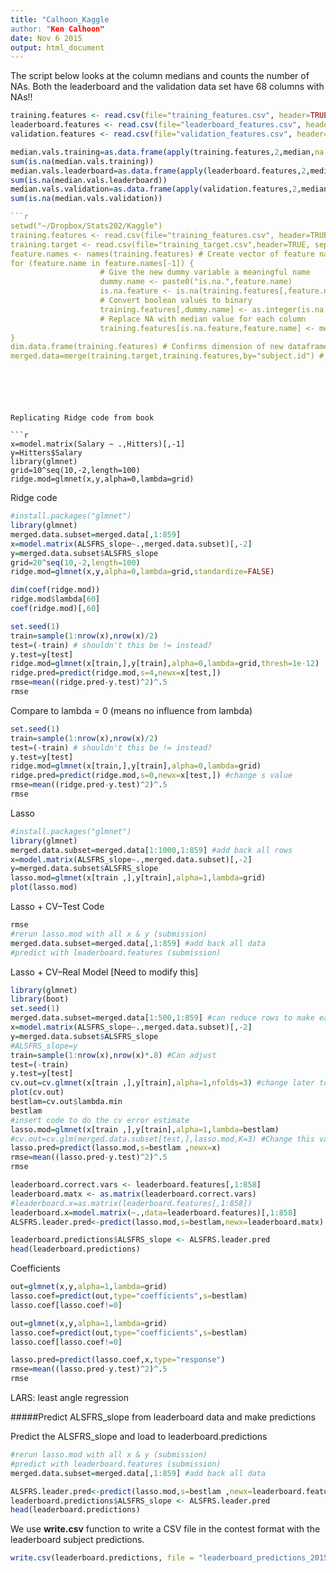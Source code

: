 ```yaml
---
title: "Calhoon_Kaggle
author: "Ken Calhoon"
date: Nov 6 2015
output: html_document
---
```


The script below looks at the column medians and counts the number of NAs. Both the leaderboard and the validation data set have 68 columns with NAs!!


```r
training.features <- read.csv(file="training_features.csv", header=TRUE, sep=",")
leaderboard.features <- read.csv(file="leaderboard_features.csv", header=TRUE, sep=",")
validation.features <- read.csv(file="validation_features.csv", header=TRUE, sep=",")

median.vals.training=as.data.frame(apply(training.features,2,median,na.rm=TRUE))
sum(is.na(median.vals.training))
median.vals.leaderboard=as.data.frame(apply(leaderboard.features,2,median,na.rm=TRUE))
sum(is.na(median.vals.leaderboard))
median.vals.validation=as.data.frame(apply(validation.features,2,median,na.rm=TRUE))
sum(is.na(median.vals.validation))
```












```r
```r
setwd("~/Dropbox/Stats202/Kaggle")
training.features <- read.csv(file="training_features.csv", header=TRUE, sep=",")
training.target <- read.csv(file="training_target.csv",header=TRUE, sep=",")
feature.names <- names(training.features) # Create vector of feature names
for (feature.name in feature.names[-1]) {
                    # Give the new dummy variable a meaningful name
                    dummy.name <- paste0("is.na.",feature.name)
                    is.na.feature <- is.na(training.features[,feature.name])
                    # Convert boolean values to binary
                    training.features[,dummy.name] <- as.integer(is.na.feature)
                    # Replace NA with median value for each column
                    training.features[is.na.feature,feature.name] <- median(training.features[,feature.name], na.rm = TRUE)
}
dim.data.frame(training.features) # Confirms dimension of new dataframe
merged.data=merge(training.target,training.features,by="subject.id") # creates one DF with ALSFRS_slope (response variable) as column 2
```
```





Replicating Ridge code from book

```r
x=model.matrix(Salary ∼ .,Hitters)[,-1]
y=Hitters$Salary
library(glmnet)
grid=10^seq(10,-2,length=100)
ridge.mod=glmnet(x,y,alpha=0,lambda=grid)
```


Ridge code

```r
#install.packages("glmnet")
library(glmnet)
merged.data.subset=merged.data[,1:859]
x=model.matrix(ALSFRS_slope~.,merged.data.subset)[,-2]
y=merged.data.subset$ALSFRS_slope
grid=20^seq(10,-2,length=100)
ridge.mod=glmnet(x,y,alpha=0,lambda=grid,standardize=FALSE)
```

```r
dim(coef(ridge.mod))
ridge.mod$lambda[60]
coef(ridge.mod)[,60]
```

```r
set.seed(1)
train=sample(1:nrow(x),nrow(x)/2)
test=(-train) # shouldn't this be != instead?
y.test=y[test]
ridge.mod=glmnet(x[train,],y[train],alpha=0,lambda=grid,thresh=1e-12)
ridge.pred=predict(ridge.mod,s=4,newx=x[test,])
rmse=mean((ridge.pred-y.test)^2)^.5
rmse
```

Compare to lambda = 0 (means no influence from lambda)
```r
set.seed(1)
train=sample(1:nrow(x),nrow(x)/2)
test=(-train) # shouldn't this be != instead?
y.test=y[test]
ridge.mod=glmnet(x[train,],y[train],alpha=0,lambda=grid)
ridge.pred=predict(ridge.mod,s=0,newx=x[test,]) #change s value
rmse=mean((ridge.pred-y.test)^2)^.5
rmse
```


Lasso
```r
#install.packages("glmnet")
library(glmnet)
merged.data.subset=merged.data[1:1000,1:859] #add back all rows
x=model.matrix(ALSFRS_slope~.,merged.data.subset)[,-2]
y=merged.data.subset$ALSFRS_slope
lasso.mod=glmnet(x[train ,],y[train],alpha=1,lambda=grid)
plot(lasso.mod)
```

Lasso + CV--Test Code
```r

rmse
#rerun lasso.mod with all x & y (submission)
merged.data.subset=merged.data[,1:859] #add back all data
#predict with leaderboard.features (submission)

```

Lasso + CV--Real Model [Need to modify this]
```r
library(glmnet)
library(boot)
set.seed(1)
merged.data.subset=merged.data[1:500,1:859] #can reduce rows to make easier to work with
x=model.matrix(ALSFRS_slope~.,merged.data.subset)[,-2]
y=merged.data.subset$ALSFRS_slope
#ALSFRS_slope=y
train=sample(1:nrow(x),nrow(x)*.8) #Can adjust
test=(-train)
y.test=y[test]
cv.out=cv.glmnet(x[train ,],y[train],alpha=1,nfolds=3) #change later to K=10, alpha can range 0 to 1 and can run CV on this to get best mix
plot(cv.out)
bestlam=cv.out$lambda.min
bestlam
#insert code to do the cv error estimate
lasso.mod=glmnet(x[train ,],y[train],alpha=1,lambda=bestlam)
#cv.out=cv.glm(merged.data.subset[test,],lasso.mod,K=3) #Change this value later to 5 or 10
lasso.pred=predict(lasso.mod,s=bestlam ,newx=x)
rmse=mean((lasso.pred-y.test)^2)^.5
rmse

leaderboard.correct.vars <- leaderboard.features[,1:858]
leaderboard.matx <- as.matrix(leaderboard.correct.vars)
#leaderboard.x=as.matrix(leaderboard.features[,1:858])
leaderboard.x=model.matrix(~.,data=leaderboard.features)[,1:858]
ALSFRS.leader.pred<-predict(lasso.mod,s=bestlam,newx=leaderboard.matx) #make predictions

leaderboard.predictions$ALSFRS_slope <- ALSFRS.leader.pred
head(leaderboard.predictions)
```


Coefficients
```r
out=glmnet(x,y,alpha=1,lambda=grid)
lasso.coef=predict(out,type="coefficients",s=bestlam)
lasso.coef[lasso.coef!=0]
```

```r
out=glmnet(x,y,alpha=1,lambda=grid)
lasso.coef=predict(out,type="coefficients",s=bestlam)
lasso.coef[lasso.coef!=0]

lasso.pred=predict(lasso.coef,x,type="response")
rmse=mean((lasso.pred-y.test)^2)^.5
rmse
```

LARS: least angle regression



#####Predict ALSFRS_slope from leaderboard data and make predictions

Predict the ALSFRS_slope and load to leaderboard.predictions

```r
#rerun lasso.mod with all x & y (submission)
#predict with leaderboard.features (submission)
merged.data.subset=merged.data[,1:859] #add back all data

ALSFRS.leader.pred<-predict(lasso.mod,s=bestlam ,newx=leaderboard.features[,1:858]) #make predictions
leaderboard.predictions$ALSFRS_slope <- ALSFRS.leader.pred
head(leaderboard.predictions)
```

We use **write.csv** function to write a CSV file in the contest format with the leaderboard subject predictions. 

```r
write.csv(leaderboard.predictions, file = "leaderboard_predictions_20151023.csv",row.names=FALSE) # NEED TO MODIFY
```

